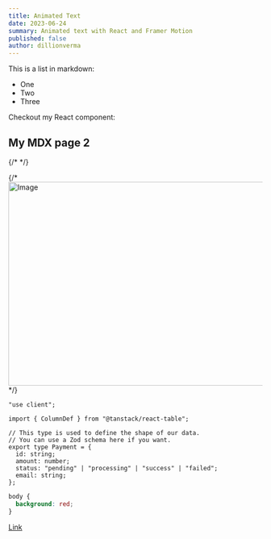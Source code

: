 ```yaml
---
title: Animated Text
date: 2023-06-24
summary: Animated text with React and Framer Motion
published: false
author: dillionverma
---
```


This is a list in markdown:

- One
- Two
- Three

Checkout my React component:

## My MDX page 2

{/* <Hello /> */}

<Hello />

{/* <Image src="/next.svg" width="718" height="404" alt="Image" /> */}

```tsx showLineNumbers title="app/payments/columns.tsx" {3,14-27}
"use client";

import { ColumnDef } from "@tanstack/react-table";

// This type is used to define the shape of our data.
// You can use a Zod schema here if you want.
export type Payment = {
  id: string;
  amount: number;
  status: "pending" | "processing" | "success" | "failed";
  email: string;
};
```

```css
body {
  background: red;
}
```

[Link](https://www.google.com)
